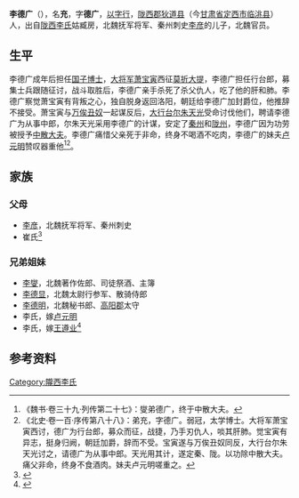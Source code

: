 {{Otheruses|other=名为李充的其他人物|李充}}

'''李德广'''（{{bd|？||？||}}），名'''充'''，字'''德广'''，[[以字行|以字行]]，[[陇西郡|陇西郡]][[狄道县|狄道县]]（今[[甘肃省|甘肃省]][[定西市|定西市]][[临洮县|临洮县]]）人，出自[[陇西李氏|陇西李氏]]姑臧房，北魏抚军将军、秦州刺史[[李彦_(北魏)|李彦]]的儿子，北魏官员。

==生平==
李德广成年后担任[[国子博士|国子博士]]，[[大将军|大将军]][[萧宝寅|萧宝寅]]西征[[莫折大提|莫折大提]]，李德广担任行台郎，募集士兵跟随征讨，战斗取胜后，李德广亲手杀死了杀父仇人，吃了他的肝和肺。李德广察觉萧宝寅有背叛之心，独自脱身返回洛阳，朝廷给李德广加封爵位，他推辞不接受。萧宝寅与[[万俟丑奴|万俟丑奴]]一起谋反后，[[大行台|大行台]][[尔朱天光|尔朱天光]]受命讨伐他们，聘请李德广为从事中郎，尔朱天光采用李德广的计谋，安定了[[秦州|秦州]]和[[陇州|陇州]]，李德广因为功劳被授予[[中散大夫|中散大夫]]。李德广痛惜父亲死于非命，终身不喝酒不吃肉，李德广的妹夫[[卢元明|卢元明]]赞叹器重他<ref>《魏书·卷三十九·列传第二十七》：燮弟德广，终于中散大夫。</ref><ref>《北史·卷一百·序传第八十八》：弟充，字德广。弱冠，太学博士。大将军萧宝寅西讨，德广为行台郎，募众而征，战捷，乃手刃仇人，啖其肝肺。觉宝寅有异志，挺身归阙，朝廷加爵，辞而不受。宝寅遂与万俟丑奴同反，大行台尔朱天光讨之，请德广为从事中郎。天光用其计，遂定秦、陇。以功除中散大夫。痛父非命，终身不食酒肉。妹夫卢元明嗟重之。</ref>。

==家族==
{{main|陇西李氏世系图}}

===父母===
*[[李彦_(北魏)|李彦]]，北魏抚军将军、秦州刺史
*崔氏<ref>{{Citation| last=罗| first=新| author-link=罗新| year=2005年| title=《跋北魏郑平城妻李晖仪墓志》| periodical=《中国历史文物》| volume=| issue=16期| pages=44-49| url=http://www.cnki.com.cn/Article/CJFDTotal-ZLBK200506007.htm| doi=| oclc=| accessdate=2015-05-23| archive-date=2015-04-02| archive-url=https://web.archive.org/web/20150402133415/http://www.cnki.com.cn/Article/CJFDTotal-ZLBK200506007.htm| dead-url=no}}</ref>

===兄弟姐妹===
*[[李燮|李燮]]，北魏著作佐郎、司徒祭酒、主簿
*[[李德显|李德显]]，北魏太尉行参军、散骑侍郎
*[[李德明_(北朝)|李德明]]，北魏秘书郎、[[高阳郡|高阳郡]]太守
*李氏，嫁[[卢元明|卢元明]]
*李氏，嫁[[王遵业|王遵业]]<ref>{{Cite book | author = 贾振林编著 | title = 《文化安丰》 | location =郑州 | publisher = 大象出版社  | date=2011年11月 | pages =281-282 |ISBN =978-7-5347-6898-9| accessdate = 2014-04-18 | url = | language= zh-hans| quote = }}</ref>

==参考资料==
{{reflist}}

{{Authority control}}

{{DEFAULTSORT:}}
[[Category:隴西李氏|Category:隴西李氏]]